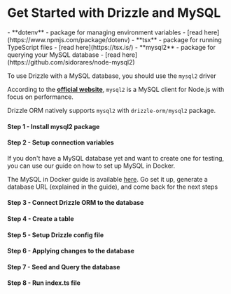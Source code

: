 
<Breadcrumbs/>

# Get Started with Drizzle and MySQL

<Prerequisites>  
  - **dotenv** - package for managing environment variables - [read here](https://www.npmjs.com/package/dotenv)
  - **tsx** - package for running TypeScript files - [read here](https://tsx.is/)
  - **mysql2** - package for querying your MySQL database - [read here](https://github.com/sidorares/node-mysql2)
</Prerequisites>

To use Drizzle with a MySQL database, you should use the `mysql2` driver

According to the **[official website](https://github.com/sidorares/node-mysql2)**, 
`mysql2` is a MySQL client for Node.js with focus on performance.  

Drizzle ORM natively supports `mysql2` with `drizzle-orm/mysql2` package.

<FileStructure/>

#### Step 1 - Install **mysql2** package

<InstallPackages lib='mysql2'/>

#### Step 2 - Setup connection variables

<SetupEnv env_variable='DATABASE_URL' />

<Callout title='tips'>
If you don't have a MySQL database yet and want to create one for testing, you can use our guide on how to set up MySQL in Docker.

The MySQL in Docker guide is available [here](/docs/guides/mysql-local-setup). Go set it up, generate a database URL (explained in the guide), and come back for the next steps
</Callout>

#### Step 3 - Connect Drizzle ORM to the database

<ConnectMySQL/>

#### Step 4 - Create a table

<CreateTable/>

#### Step 5 - Setup Drizzle config file

<SetupConfig dialect='mysql' env_variable='DATABASE_URL'/>

#### Step 6 - Applying changes to the database

<ApplyChanges />

#### Step 7 - Seed and Query the database

<QueryDatabase dialect='mysql2' env_variable='DATABASE_URL'/>

#### Step 8 - Run index.ts file

<RunFile/>